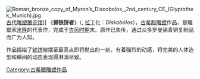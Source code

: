 {{unreferenced|time=2015-01-06T01:32:37+00:00}}
[[File:Roman_bronze_copy_of_Myron’s_Discobolos,_2nd_century_CE_(Glyptothek_Munich).jpg|thumb]][[古代雕塑展览馆|古代雕塑展览馆]]]]
《'''掷铁饼者'''》（{{lang-el|Δισκοβόλος}}, [[拉丁语|拉丁]]化：''Diskobólos''），[[古希腊|古希腊]][[雕塑|雕塑]]作品，是雕塑家[[米隆|米隆]]的代表作，完成于[[古风时期|古风时期]]末。原作已失传，通过众多罗曼锡青铜复制品而广为人知。

作品描绘了[[铁饼|铁饼]]被摆至最高点即将抛出的一刻，有着强烈的动感，将完美的人体造型和瞬间的动态表现得淋漓尽致。

[[Category:古希臘雕塑作品|Category:古希臘雕塑作品]]